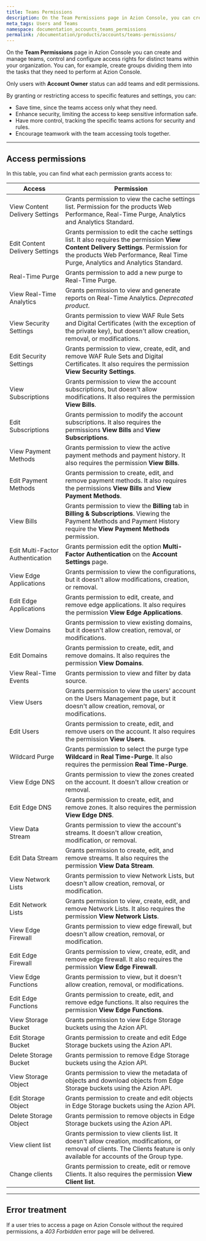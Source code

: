 ```yaml
---
title: Teams Permissions
description: On the Team Permissions page in Azion Console, you can create, manage teams, control, and configure access rights for distinct teams within your organization.
meta_tags: Users and Teams
namespace: documentation_accounts_teams_permissions
permalink: /documentation/products/accounts/teams-permissions/
---
```


On the **Team Permissions** page in Azion Console you can create and manage teams, control and configure access rights for distinct teams within your organization. You can, for example, create groups dividing them into the tasks that they need to perform at Azion Console.

Only users with **Account Owner** status can add teams and edit permissions. 

By granting or restricting access to specific features and settings, you can:

- Save time, since the teams access only what they need.
- Enhance security, limiting the access to keep sensitive information safe.
- Have more control, tracking the specific teams actions for security and rules.
- Encourage teamwork with the team accessing tools together.

---

## Access permissions

In this table, you can find what each permission grants access to:    

| Access                           | Permission                                                                                                                                                          |
| ---------------------------------- | --------------------------------------------------------------------------------------------------------------------------------------------------------------------- |
| View Content Delivery Settings   | Grants permission to view the cache settings list. Permission for the products Web Performance, Real-Time Purge, Analytics and Analytics Standard.   |
| Edit Content Delivery Settings   | Grants permission to edit the cache settings list. It also requires the permission **View Content Delivery Settings**.  Permission for the products Web Performance, Real Time Purge, Analytics and Analytics Standard.                           |
| Real-Time Purge                  | Grants permission to add a new purge to Real-Time Purge.                                                                                                         |
| View Real-Time Analytics         | Grants permission to view and generate reports on Real-Time Analytics. *Deprecated product*.                                                                                          |
| View Security Settings           | Grants permission to view WAF Rule Sets and Digital Certificates (with the exception of the private key), but doesn't allow creation, removal, or modifications. |
| Edit Security Settings           | Grants permission to view, create, edit, and remove WAF Rule Sets and Digital Certificates. It also requires the permission **View Security Settings**.                                                                       |
| View Subscriptions               | Grants permission to view the account subscriptions, but doesn't allow modifications. It also requires the permission **View Bills**.
| Edit Subscriptions               | Grants permission to modify the account subscriptions. It also requires the permissions **View Bills** and **View Subscriptions**.                                                                                                                                                                    |
| View Payment Methods             | Grants permission to view the active payment methods and payment history. It also requires the permission **View Bills**.                                                                                                                                                                     |
| Edit Payment Methods             | Grants permission to create, edit, and remove payment methods. It also requires the permissions **View Bills** and **View Payment Methods**.                                                                                                                                                                     |
| View Bills                       | Grants permission to view the **Billing** tab in **Billing & Subscriptions**. Viewing the Payment Methods and Payment History require the **View Payment Methods** permission.                                                                                                                                                                    |
| Edit Multi-Factor Authentication | Grants permission edit the option **Multi-Factor Authentication** on the **Account Settings** page.                                                                                                                                                                    |
| View Edge Applications           | Grants permission to view the configurations, but it doesn't allow modifications, creation, or removal.                                                                                                                                                                    |
| Edit Edge Applications           | Grants permission to edit, create, and remove edge applications. It also requires the permission **View Edge Applications**.                                                                                                                                                                   |
| View Domains                     | Grants permission to view existing domains, but it doesn't allow creation, removal, or modifications.                                                                                                                                                                   |
| Edit Domains                     | Grants permission to create, edit, and remove domains. It also requires the permission **View Domains**.                                                                                                                                                                   |
| View Real-Time Events            | Grants permission to view and filter by data source.                                                                                                                                                                      |
| View Users                       | Grants permission to view the users' account on the Users Management page, but it doesn't allow creation, removal, or modifications.  |
| Edit Users                       | Grants permission to create, edit, and remove users on the account. It also requires the permission **View Users**.                                                                                                                                                                   |
| Wildcard Purge                   | Grants permission to select the purge type **Wildcard** in **Real Time-Purge**. It also requires the permission **Real Time-Purge**.                                                                                                                                                                 |
| View Edge DNS             | Grants permission to view the zones created on the account. It doesn't allow creation or removal.                                                                                                                                                                   |
| Edit Edge DNS             | Grants permission to create, edit, and remove zones. It also requires the permission **View Edge DNS**.                                                                                                                                                                   |
| View Data Stream              | Grants permission to view the account's streams. It doesn't allow creation, modification, or removal.                                                                                                                                                                  |
| Edit Data Stream              | Grants permission to create, edit, and remove streams. It also requires the permission **View Data Stream**.                                                                                                                                                                  |
| View Network Lists               | Grants permission to view Network Lists, but doesn't allow creation, removal, or modification.                                                                   |
| Edit Network Lists               | Grants permission to view, create, edit, and remove Network Lists. It also requires the permission **View Network Lists**.                                                                                               |
| View Edge Firewall               | Grants permission to view edge firewall, but doesn't allow creation, removal, or modification.                                                         |
| Edit Edge Firewall               | Grants permission to view, create, edit, and remove edge firewall. It also requires the permission **View Edge Firewall**.                                                                            |
| View Edge Functions              | Grants permission to view, but it doesn't allow creation, removal, or modifications.                                                                                                                                                                  |
| Edit Edge Functions              | Grants permission to create, edit, and remove edge functions. It also requires the permission **View Edge Functions**.                                                                                                                                                                 |
| View Storage Bucket              | Grants permission to view Edge Storage buckets using the Azion API. |
| Edit Storage Bucket              | Grants permission to create and edit Edge Storage buckets using the Azion API. |
| Delete Storage Bucket            | Grants permission to remove Edge Storage buckets using the Azion API. |
| View Storage Object              | Grants permission to view the metadata of objects and download objects from Edge Storage buckets using the Azion API. |
| Edit Storage Object              | Grants permission to create and edit objects in Edge Storage buckets using the Azion API. |
| Delete Storage Object            | Grants permission to remove objects in Edge Storage buckets using the Azion API. |
| View client list                 | Grants permission to view clients list. It doesn't allow creation, modifications, or removal of clients. The Clients feature is only available for accounts of the Group type.                                                                                                                                                               |
| Change clients                   | Grants permission to create, edit or remove Clients. It also requires the permission **View Client list**.                                                                                                                                                                         |


---

## Error treatment

If a user tries to access a page on Azion Console without the required permissions, a *403 Forbidden* error page will be delivered.




